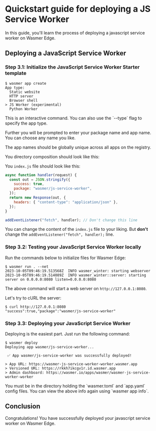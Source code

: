 
# Quickstart guide for deploying a JS Service Worker

In this guide, you'll learn the process of deploying a javascript service worker on Wasmer Edge.

## Deploying a JavaScript Service Worker

<Steps>

<Install />

<CliVersionCallout />

<Login />

### Step 3.1: Initialize the JavaScript Service Worker Starter template

```shell copy
$ wasmer app create
App type:
  Static website
  HTTP server
  Browser shell
> JS Worker (experimental)
  Python Worker
```

<Callout type="info" emoji="ℹ️">
  This is an interactive command. You can also use the `--type` flag to specify
  the app type.
</Callout>

Further you will be prompted to enter your package name and app name. You can choose any name you like.

<Callout type="warning" emoji="🚧">
  The app names should be globally unique across all apps on the registry.
</Callout>

You directory composition should look like this:

<FileTree>
  <FileTree.Folder name="src" defaultOpen>
    <FileTree.File name="index.js" />
  </FileTree.Folder>
  <FileTree.File name="wasmer.toml" />
  <FileTree.File name="app.yaml" />
</FileTree>

You `index.js` file should look like this:

```js copy filename="src/index.js"
async function handler(request) {
  const out = JSON.stringify({
    success: true,
    package: "wasmer/js-service-worker",
  });
  return new Response(out, {
    headers: { "content-type": "application/json" },
  });
}

addEventListener("fetch", handler); // Don't change this line
```

You can change the content of the `index.js` file to your liking. But **don't** change the `addEventListener("fetch", handler);` line.

### Step 3.2: Testing your JavaScript Service Worker locally

Run the commands below to initialize files for Wasmer Edge:

```shell copy
$ wasmer run . --net
2023-10-05T09:46:19.513568Z  INFO wasmer_winter: starting webserver
2023-10-05T09:46:19.514089Z  INFO wasmer_winter::server: starting server on 0.0.0.0:8080 listen=0.0.0.0:8080
```

The above command will start a web server on `http://127.0.0.1:8080`.

Let's try to cURL the server:

```shell copy
$ curl http://127.0.0.1:8080
"success":true,"package":"wasmer/js-service-worker"
```

### Step 3.3: Deploying your JavaScript Service Worker

Deploying is the easiest part. Just run the following command:

```shell copy
$ wasmer deploy
Deploying app wasmer/js-service-worker...

 ✅ App wasmer/js-service-worker was successfully deployed!

> App URL: https://wasmer-js-service-worker-worker.wasmer.app
> Versioned URL: https://rkkh7ikcgv1r.id.wasmer.app
> Admin dashboard: https://wasmer.io/apps/wasmer/wasmer-js-service-worker-worker
```

<Callout type="info" emoji="ℹ️">
  You must be in the directory holding the `wasmer.toml` and `app.yaml` config
  files.
</Callout>

<Callout type="transparent" emoji="💁">
  You can view the above info again using `wasmer app info`.
</Callout>

</Steps>

## Conclusion

Congratulations! You have successfully deployed your javascript service worker on Wasmer Edge.
